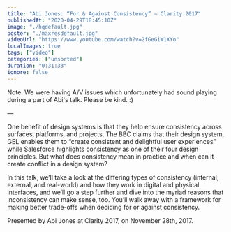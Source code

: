 ```yaml
---
title: "Abi Jones: “For & Against Consistency” — Clarity 2017"
publishedAt: "2020-04-29T18:45:10Z"
image: "./hqdefault.jpg"
poster: "./maxresdefault.jpg"
videoUrl: "https://www.youtube.com/watch?v=2fGeGiW1XYo"
localImages: true
tags: ["video"]
categories: ["unsorted"]
duration: "0:31:33"
ignore: false
---
```

Note: We were having A/V issues which unfortunately had sound playing during a part of Abi's talk. Please be kind. :)

—

One benefit of design systems is that they help ensure consistency across surfaces, platforms, and projects. The BBC claims that their design system, GEL enables them to “create consistent and delightful user experiences” while Salesforce highlights consistency as one of their four design principles. But what does consistency mean in practice and when can it create conflict in a design system?

In this talk, we’ll take a look at the differing types of consistency (internal, external, and real-world) and how they work in digital and physical interfaces, and we’ll go a step further and dive into the myriad reasons that inconsistency can make sense, too. You’ll walk away with a framework for making better trade-offs when deciding for or against consistency.

Presented by Abi Jones at Clarity 2017, on November 28th, 2017.
